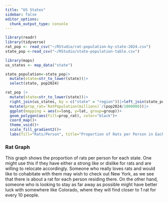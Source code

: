 ```yaml
---
title: "US States"
sidebar: false
editor_options: 
  chunk_output_type: console
---
```


```r
library(readr)
library(tidyverse)
rat_pop <- read_csv("~/RStudio/rat-population-by-state-2024.csv")
state_pop <-read_csv("~/RStudio/state-population-table.csv")
```

```r
library(maps)
us_states <- map_data("state")

state_population<-state_pop|>
  mutate(state=str_to_lower(state))|>
  select(state, pop2024)
```

```r
rat_pop |>
  mutate(state=str_to_lower(state))|>
  right_join(us_states, by = c("state" = "region"))|>left_join(state_population)|>
  mutate(prop_rat=`RatPopulation(millions)`/(pop2024/1000000))|>
  ggplot(mapping = aes(x=long, y=lat, group=group))+
  geom_polygon(aes(fill=prop_rat), color="black")+
  coord_map()+
  theme_void()+
  scale_fill_gradient2()+
  labs(fill="Rats/Person", title="Proportion of Rats per Person in Each State")

```

### Rat Graph

This graph shows the proportion of rats per person for each state. One might use this if they have either a strong like or dislike for rats and are willing to relocate accordingly. Someone who really loves rats and would like to cohabitate with them may wish to check out New York, as we see that there is about a rat for each person residing there. On the other hand, someone who is looking to stay as far away as possible might have better luck with somewhere like Colorado, where they will find closer to 1 rat for every 10 people.
